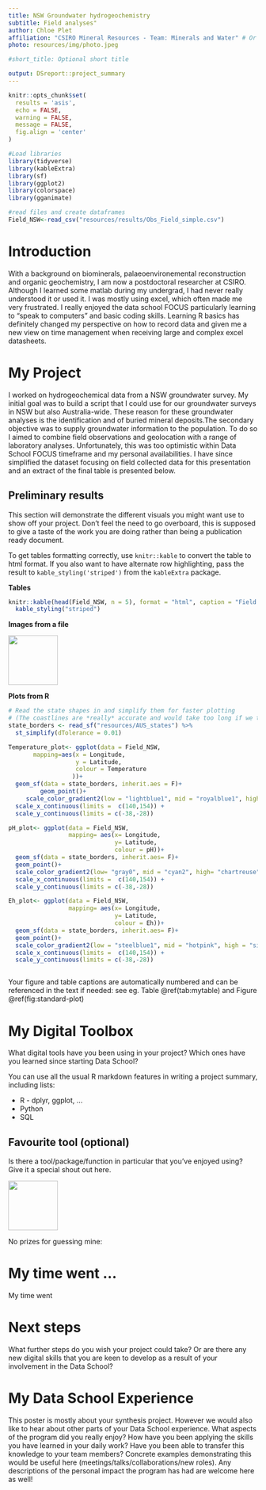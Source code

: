 ```yaml
---
title: NSW Groundwater hydrogeochemistry
subtitle: Field analyses"
author: Chloe Plet
affiliation: "CSIRO Mineral Resources - Team: Minerals and Water" # Or group/team
photo: resources/img/photo.jpeg

#short_title: Optional short title

output: DSreport::project_summary
---
```

```r
knitr::opts_chunk$set(
  results = 'asis',
  echo = FALSE,
  warning = FALSE,
  message = FALSE,
  fig.align = 'center'
)

#Load libraries
library(tidyverse)
library(kableExtra)
library(sf)
library(ggplot2)
library(colorspace)
library(gganimate)

#read files and create dataframes
Field_NSW<-read_csv("resources/results/Obs_Field_simple.csv")
```


# Introduction

With a background on biominerals, palaeoenvironemental reconstruction and organic geochemistry, I am now a postdoctoral researcher at CSIRO. Although I learned some matlab during my undergrad, I had never really understood it or used it. I was mostly using excel, which often made me very frustrated. I really enjoyed the data school FOCUS particularly learning to "speak to computers" and basic coding skills. Learning R basics has definitely changed my perspective on how to record data and given me a new view on time management when receiving large and complex excel datasheets. 


# My Project

I worked on hydrogeochemical data from a NSW groundwater survey. My initial goal was to build a script that I could use for our groundwater surveys in NSW but also Australia-wide. These reason for these groundwater analyses is the identification and of buried mineral deposits.The secondary objective was to supply groundwater information to the population. 
To do so I aimed to combine field observations and geolocation with a range of laboratory analyses. Unfortunately, this was too optimistic within Data School FOCUS timeframe and my personal availabilities. I have since simplified the dataset focusing on field collected data for this presentation and an extract of the final table is presented below.



## Preliminary results

This section will demonstrate the different visuals you might want use to show off your 
project. Don't feel the need to go overboard, this is supposed to give a taste of the work you are
doing rather than being a publication ready document.

To get tables formatting correctly, use `knitr::kable` to convert the table to html format. If
you also want to have alternate row highlighting, pass the result to `kable_styling('striped')` 
from the `kableExtra` package.

**Tables**
```r
knitr::kable(head(Field_NSW, n = 5), format = "html", caption = "Field data") %>% 
  kable_styling("striped")
```

**Images from a file**

![](resources/img/tidyverse.png){width=100px}

**Plots from R**
```r
  
# Read the state shapes in and simplify them for faster plotting
# (The coastlines are *really* accurate and would take too long if we tried to plot them as is)
state_borders <- read_sf("resources/AUS_states") %>%
  st_simplify(dTolerance = 0.01)

Temperature_plot<- ggplot(data = Field_NSW,
       mapping=aes(x = Longitude, 
                   y = Latitude,
                   colour = Temperature
                  ))+
  geom_sf(data = state_borders, inherit.aes = F)+
         geom_point()+
     scale_color_gradient2(low = "lightblue1", mid = "royalblue1", high = "firebrick1",midpoint = 18, space = "Lab", guide = "colourbar", aesthetics = "colour")+
  scale_x_continuous(limits =  c(140,154)) + 
  scale_y_continuous(limits = c(-38,-28))

pH_plot<- ggplot(data = Field_NSW, 
                 mapping= aes(x= Longitude, 
                              y= Latitude, 
                              colour = pH))+
  geom_sf(data = state_borders, inherit.aes= F)+
  geom_point()+
  scale_color_gradient2(low= "gray0", mid = "cyan2", high= "chartreuse", midpoint= 8, space = "Lab", guide = "colourbar", aesthetics = "colour")+
  scale_x_continuous(limits =  c(140,154)) + 
  scale_y_continuous(limits = c(-38,-28))

Eh_plot<- ggplot(data = Field_NSW, 
                 mapping= aes(x= Longitude, 
                              y= Latitude, 
                              colour = Eh))+
  geom_sf(data = state_borders, inherit.aes= F)+
  geom_point()+
  scale_color_gradient2(low = "steelblue1", mid = "hotpink", high = "sienna1", midpoint = 120, space = "Lab", guide = "colourbar", aesthetics = "colour")+
  scale_x_continuous(limits =  c(140,154)) + 
  scale_y_continuous(limits = c(-38,-28))



```

Your figure and table captions are automatically numbered and can be referenced in the text
if needed: see eg. Table \@ref(tab:mytable) and Figure \@ref(fig:standard-plot)

# My Digital Toolbox

What digital tools have you been using in your project? Which ones have you learned since starting 
Data School?

You can use all the usual R markdown features in writing a project summary, including lists:

* R - dplyr, ggplot, ...
* Python
* SQL

## Favourite tool (optional)

Is there a tool/package/function in particular that you've enjoyed using? Give it a special shout out here.

![](https://raw.githubusercontent.com/tidyverse/ggplot2/master/man/figures/logo.png){.pull-right width=100px}

No prizes for guessing mine:

# My time went ...

My time went 

# Next steps

What further steps do you wish your project could take? Or are there any new digital skills that you
are keen to develop as a result of your involvement in the Data School?

# My Data School Experience

This poster is mostly about your synthesis project. However we would also like to hear about other
parts of your Data School experience. What aspects of the program did you really enjoy? How have you
been applying the skills you have learned in your daily work? Have you been able to transfer this 
knowledge to your team members? Concrete examples demonstrating this would be useful here
(meetings/talks/collaborations/new roles). Any descriptions of the personal impact the program has 
had are welcome here as well!
